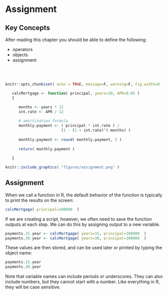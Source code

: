 # Assignment


<div class="tip">

## Key Concepts


After reading this chapter you should be able to define the following:

* operators 
* objects
* assignment
 

<br>
<br>

</div>





```r

knitr::opts_chunk$set( echo = TRUE, message=F, warning=F, fig.width=8 )

```


```r
   calcMortgage <- function( principal, years=30, APR=0.05 )
   {

      months <- years * 12
      int.rate <- APR / 12
      
      # amortization formula
      monthly.payment <- ( principal * int.rate ) / 
                         (1 - (1 + int.rate)^(-months) )
      
      monthly.payment <- round( monthly.payment, 2 )
      
      return( monthly.payment )
   
   }
```




```r
knitr::include_graphics( "figures/assignment.png" )
```



## Assignment

When we call a function in R, the default behavior of the function is typically to print the results on the screen:

```r
calcMortgage( principal=100000  )
```

If we are creating a script, however, we often need to save the function outputs at each step. We can do this by assigning output to a new variable.

```r
payments.15.year <- calcMortgage( years=15, principal=100000  )
payments.30.year <- calcMortgage( years=30, principal=100000  )
```

These values are then stored, and can be used later or printed by typing the object name:

```r
payments.15.year
payments.30.year
```

Note that variable names can include periods or underscores. They can also include numbers, but they cannot start with a number. Like everything in R, they will be case sensitive. 


